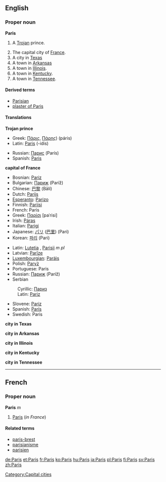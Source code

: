{{wikipedia}}
==English==

{{rank|perfect|bright|scarcely|732|Paris|expression|Duke|battle}}

===Proper noun===
{{wikipedia}}
'''Paris'''

#{{greekmyth}} A [[Trojan]] prince.
# The capital city of [[France]].
# A city in [[Texas]]
# A town in [[Arkansas]]
# A town in [[Illinois]].
# A town in [[Kentucky]].
# A town in [[Tennessee]].

====Derived terms====
*[[Parisian]]
*[[plaster of Paris]]

====Translations====
'''Trojan prince'''
{{top}}
*Greek: [[Πάρις]], [[Πάρης]]) (páris) {{m}}
*Latin: [[Paris#Latin|Paris]] (-idis) {{m}}
{{mid}}
*Russian: [[Парис]] (París) {{m}}
*Spanish: [[Paris#Spanish|Paris]] {{m}}
{{bottom}}

'''capital of France'''
{{top}}
*Bosnian: [[Pariz#Bosnian|Pariz]] {{m}}
*Bulgarian: [[Париж]] (Paríž) {{m}}
*Chinese: [[巴黎]] (Bālí)
*Dutch: [[Parijs]]
*[[Esperanto]]: [[Parizo]]
*Finnish: [[Pariisi]]
*French: Paris {{m}}
*Greek: [[Παρίσι]] [paˈrisi] {{n}}
*Irish: [[Páras]] {{m}}
*Italian: [[Parigi]] {{f}}
*Japanese: [[パリ]] ([[巴里]]) (Pari)
*Korean: [[파리]] (Pari)
{{mid}}
*Latin: [[Lutetia]] {{f}}, [[Parisii]] ''m pl''
*Latvian: [[Parīze]] {{f}}
*[[Luxembourgian]]: [[Paräis]]
*Polish: [[Paryż]] {{m}}
*Portuguese: Paris {{m}}
*Russian: [[Париж]] (Paríž) {{m}}
*Serbian
:Cyrillic: [[Париз#Serbian|Париз]] {{m}}
:Latin: [[Pariz#Serbian|Pariz]] {{m}}
*Slovene: [[Pariz]] {{m}}
*Spanish: [[París]] {{m}}
*Swedish: Paris {{n}}
{{bottom}}

'''city in Texas'''
{{top}}
{{mid}}
{{bottom}}

'''city in Arkansas'''
{{top}}
{{mid}}
{{bottom}}

'''city in Illinois'''
{{top}}
{{mid}}
{{bottom}}

'''city in Kentucky'''
{{top}}
{{mid}}
{{bottom}}

'''city in Tennessee'''
{{top}}
{{mid}}
{{bottom}}

[[Category:Capital cities]]

----
==French==

===Proper noun===
'''Paris''' ''m''

#[[Paris#English|Paris]] (''in France'')

====Related terms====
*[[paris-brest]]
*[[parisianisme]]
*[[parisien]]

[[de:Paris]]
[[et:Paris]]
[[fr:Paris]]
[[ko:Paris]]
[[hu:Paris]]
[[ja:Paris]]
[[pl:Paris]]
[[fi:Paris]]
[[sv:Paris]]
[[zh:Paris]]